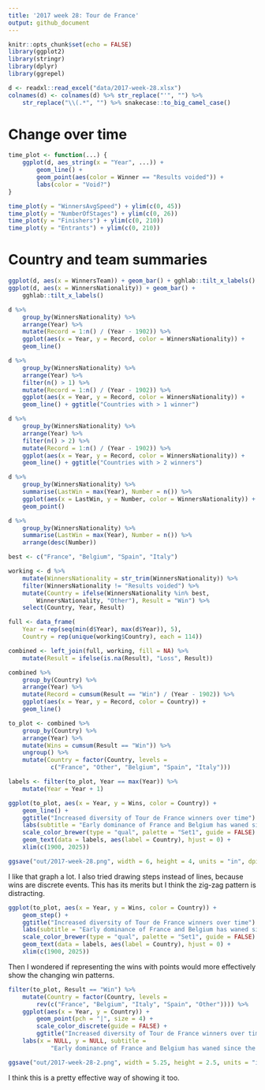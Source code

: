 ```yaml
---
title: '2017 week 28: Tour de France'
output: github_document
---
```


```r
knitr::opts_chunk$set(echo = FALSE)
library(ggplot2)
library(stringr)
library(dplyr)
library(ggrepel)
```

```r
d <- readxl::read_excel("data/2017-week-28.xlsx")
colnames(d) <- colnames(d) %>% str_replace("'", "") %>%
    str_replace("\\(.*", "") %>% snakecase::to_big_camel_case()

```

# Change over time
```r
time_plot <- function(...) {
    ggplot(d, aes_string(x = "Year", ...)) + 
        geom_line() + 
        geom_point(aes(color = Winner == "Results voided")) + 
        labs(color = "Void?")
}

time_plot(y = "WinnersAvgSpeed") + ylim(c(0, 45))
time_plot(y = "NumberOfStages") + ylim(c(0, 26))
time_plot(y = "Finishers") + ylim(c(0, 210))
time_plot(y = "Entrants") + ylim(c(0, 210))
```

# Country and team summaries
```r
ggplot(d, aes(x = WinnersTeam)) + geom_bar() + gghlab::tilt_x_labels()
ggplot(d, aes(x = WinnersNationality)) + geom_bar() + 
    gghlab::tilt_x_labels()

d %>% 
    group_by(WinnersNationality) %>% 
    arrange(Year) %>% 
    mutate(Record = 1:n() / (Year - 1902)) %>% 
    ggplot(aes(x = Year, y = Record, color = WinnersNationality)) + 
    geom_line()

d %>% 
    group_by(WinnersNationality) %>% 
    arrange(Year) %>% 
    filter(n() > 1) %>% 
    mutate(Record = 1:n() / (Year - 1902)) %>% 
    ggplot(aes(x = Year, y = Record, color = WinnersNationality)) + 
    geom_line() + ggtitle("Countries with > 1 winner")

d %>% 
    group_by(WinnersNationality) %>% 
    arrange(Year) %>% 
    filter(n() > 2) %>% 
    mutate(Record = 1:n() / (Year - 1902)) %>% 
    ggplot(aes(x = Year, y = Record, color = WinnersNationality)) + 
    geom_line() + ggtitle("Countries with > 2 winners")

d %>% 
    group_by(WinnersNationality) %>% 
    summarise(LastWin = max(Year), Number = n()) %>% 
    ggplot(aes(x = LastWin, y = Number, color = WinnersNationality)) + 
    geom_point()

d %>% 
    group_by(WinnersNationality) %>% 
    summarise(LastWin = max(Year), Number = n()) %>% 
    arrange(desc(Number))
```

```r
best <- c("France", "Belgium", "Spain", "Italy")

working <- d %>% 
    mutate(WinnersNationality = str_trim(WinnersNationality)) %>%  
    filter(WinnersNationality != "Results voided") %>% 
    mutate(Country = ifelse(WinnersNationality %in% best,
        WinnersNationality, "Other"), Result = "Win") %>% 
    select(Country, Year, Result)

full <- data_frame(
    Year = rep(seq(min(d$Year), max(d$Year)), 5), 
    Country = rep(unique(working$Country), each = 114))

combined <- left_join(full, working, fill = NA) %>% 
    mutate(Result = ifelse(is.na(Result), "Loss", Result))

combined %>%    
    group_by(Country) %>% 
    arrange(Year) %>% 
    mutate(Record = cumsum(Result == "Win") / (Year - 1902)) %>% 
    ggplot(aes(x = Year, y = Record, color = Country)) + 
    geom_line()

to_plot <- combined %>%    
    group_by(Country) %>% 
    arrange(Year) %>% 
    mutate(Wins = cumsum(Result == "Win")) %>% 
    ungroup() %>% 
    mutate(Country = factor(Country, levels = 
            c("France", "Other", "Belgium", "Spain", "Italy")))

labels <- filter(to_plot, Year == max(Year)) %>% 
    mutate(Year = Year + 1)

ggplot(to_plot, aes(x = Year, y = Wins, color = Country)) + 
    geom_line() + 
    ggtitle("Increased diversity of Tour de France winners over time") + 
    labs(subtitle = "Early dominance of France and Belgium has waned since the 80s.", x = NULL, y = "Number of wins") + 
    scale_color_brewer(type = "qual", palette = "Set1", guide = FALSE) + 
    geom_text(data = labels, aes(label = Country), hjust = 0) + 
    xlim(c(1900, 2025))

ggsave("out/2017-week-28.png", width = 6, height = 4, units = "in", dpi = 303)
```

I like that graph a lot. I also tried drawing steps instead of lines, because wins are discrete events. This has its merits but I think the zig-zag pattern is distracting. 

```r
ggplot(to_plot, aes(x = Year, y = Wins, color = Country)) + 
    geom_step() + 
    ggtitle("Increased diversity of Tour de France winners over time") + 
    labs(subtitle = "Early dominance of France and Belgium has waned since the 80s.", x = NULL, y = "Number of wins") + 
    scale_color_brewer(type = "qual", palette = "Set1", guide = FALSE) + 
    geom_text(data = labels, aes(label = Country), hjust = 0) + 
    xlim(c(1900, 2025))
```

Then I wondered if representing the wins with points would more effectively show the changing win patterns. 

```r
filter(to_plot, Result == "Win") %>% 
    mutate(Country = factor(Country, levels = 
        rev(c("France", "Belgium", "Italy", "Spain", "Other")))) %>% 
    ggplot(aes(x = Year, y = Country)) + 
        geom_point(pch = "|", size = 4) + 
        scale_color_discrete(guide = FALSE) + 
        ggtitle("Increased diversity of Tour de France winners over time") + 
    labs(x = NULL, y = NULL, subtitle = 
            "Early dominance of France and Belgium has waned since the 80s.")

ggsave("out/2017-week-28-2.png", width = 5.25, height = 2.5, units = "in", dpi = 303)

```

I think this is a pretty effective way of showing it too. 